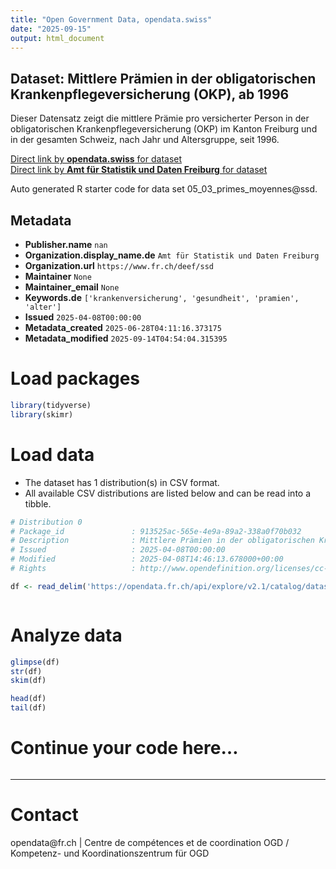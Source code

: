 ```yaml
---
title: "Open Government Data, opendata.swiss"
date: "2025-09-15"
output: html_document
---
```


## Dataset: Mittlere Prämien in der obligatorischen Krankenpflegeversicherung (OKP), ab 1996

Dieser Datensatz zeigt die mittlere Prämie pro versicherter Person in der obligatorischen Krankenpflegeversicherung (OKP) im Kanton Freiburg und in der gesamten Schweiz, nach Jahr und Altersgruppe, seit 1996.

[Direct link by **opendata.swiss** for dataset](https://opendata.swiss/de/dataset/mittlere-pramien-in-der-obligatorischen-krankenpflegeversicherung-okp-ab-1996)<br>
[Direct link by **Amt für Statistik und Daten Freiburg** for dataset](https://opendata.fr.ch/explore/dataset/05_03_primes_moyennes/)

Auto generated R starter code for data set 05_03_primes_moyennes@ssd.

## Metadata

- **Publisher.name** `nan`
- **Organization.display_name.de** `Amt für Statistik und Daten Freiburg`
- **Organization.url** `https://www.fr.ch/deef/ssd`
- **Maintainer** `None`
- **Maintainer_email** `None`
- **Keywords.de** `['krankenversicherung', 'gesundheit', 'pramien', 'alter']`
- **Issued** `2025-04-08T00:00:00`
- **Metadata_created** `2025-06-28T04:11:16.373175`
- **Metadata_modified** `2025-09-14T04:54:04.315395`


# Load packages

```r

library(tidyverse)
library(skimr)

```

# Load data

-   The dataset has 1 distribution(s) in CSV format.
-   All available CSV distributions are listed below and can be read into a tibble.

```r

# Distribution 0
# Package_id               : 913525ac-565e-4e9a-89a2-338a0f70b032
# Description              : Mittlere Prämien in der obligatorischen Krankenpflegeversicherung (OKP), ab 1996 (csv)
# Issued                   : 2025-04-08T00:00:00
# Modified                 : 2025-04-08T14:46:13.678000+00:00
# Rights                   : http://www.opendefinition.org/licenses/cc-by-sa

df <- read_delim('https://opendata.fr.ch/api/explore/v2.1/catalog/datasets/05_03_primes_moyennes/exports/csv?use_labels=true')



```

# Analyze data

```r

glimpse(df)
str(df)
skim(df)

head(df)
tail(df)

```

# Continue your code here...

```r

```

------------------------------------------------------------------------

# Contact

opendata@fr.ch | Centre de compétences et de coordination OGD / Kompetenz- und Koordinationszentrum für OGD
